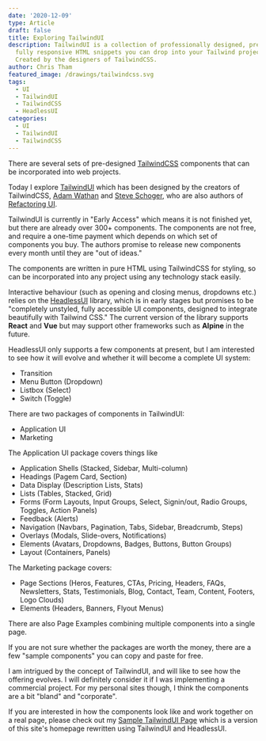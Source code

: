 ```yaml
---
date: '2020-12-09'
type: Article
draft: false
title: Exploring TailwindUI
description: TailwindUI is a collection of professionally designed, pre-built,
  fully responsive HTML snippets you can drop into your Tailwind projects.
  Created by the designers of TailwindCSS.
author: Chris Tham
featured_image: /drawings/tailwindcss.svg
tags:
  - UI
  - TailwindUI
  - TailwindCSS
  - HeadlessUI
categories:
  - UI
  - TailwindUI
  - TailwindCSS
---
```


There are several sets of pre-designed [TailwindCSS](https://tailwindcss.com)
components that can be incorporated into web projects.

Today I explore [TailwindUI](https://tailwindui.com) which has been designed by
the creators of TailwindCSS, [Adam Wathan](https://adamwathan.me) and
[Steve Schoger](https://www.steveschoger.com), who are also authors of
[Refactoring UI](https://refactoringui.com).

TailwindUI is currently in "Early Access" which means it is not finished yet,
but there are already over 300+ components. The components are not free,
and require a one-time payment which depends on which set of components you
buy. The authors promise to release new components every month until they are
"out of ideas."

The components are written in pure HTML using TailwindCSS for styling, so
can be incorporated into any project using any technology stack easily.

Interactive behaviour (such as opening and closing menus, dropdowns etc.)
relies on the [HeadlessUI](https://headlessui.dev) library, which is in early
stages but promises to be "completely unstyled, fully accessible UI components,
designed to integrate beautifully with Tailwind CSS." The current version of
the library supports **React** and **Vue** but may support other frameworks
such as **Alpine** in the future.

HeadlessUI only supports a few components at present, but I am interested
to see how it will evolve and whether it will become a complete UI system:

- Transition
- Menu Button (Dropdown)
- Listbox (Select)
- Switch (Toggle)

There are two packages of components in TailwindUI:

- Application UI
- Marketing

The Application UI package covers things like

- Application Shells (Stacked, Sidebar, Multi-column)
- Headings (Pagem Card, Section)
- Data Display (Description Lists, Stats)
- Lists (Tables, Stacked, Grid)
- Forms (Form Layouts, Input Groups, Select, Signin/out, Radio Groups, Toggles,
  Action Panels)
- Feedback (Alerts)
- Navigation (Navbars, Pagination, Tabs, Sidebar, Breadcrumb, Steps)
- Overlays (Modals, Slide-overs, Notifications)
- Elements (Avatars, Dropdowns, Badges, Buttons, Button Groups)
- Layout (Containers, Panels)

The Marketing package covers:

- Page Sections (Heros, Features, CTAs, Pricing, Headers, FAQs, Newsletters,
  Stats, Testimonials, Blog, Contact, Team, Content, Footers, Logo Clouds)
- Elements (Headers, Banners, Flyout Menus)

There are also Page Examples combining multiple components into a single page.

If you are not sure whether the packages are worth the money, there are a
few "sample components" you can copy and paste for free.

I am intrigued by the concept of TailwindUI, and will like to see how the
offering evolves. I will definitely consider it if I was implementing a
commercial project. For my personal sites though, I think the components
are a bit "bland" and "corporate".

If you are interested in how the components look like and work together on
a real page, please check out my [Sample TailwindUI Page](/sample-tailwindui)
which is a version of this site's homepage rewritten using TailwindUI and
HeadlessUI.
